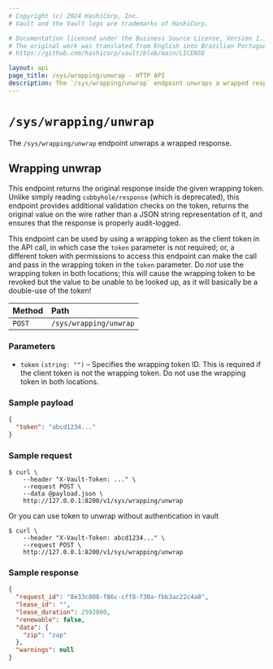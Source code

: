 ```yaml
---
# Copyright (c) 2024 HashiCorp, Inc.
# Vault and the Vault logo are trademarks of HashiCorp.

# Documentation licensed under the Business Source License, Version 1.1.
# The original work was translated from English into Brazilian Portuguese.
# https://github.com/hashicorp/vault/blob/main/LICENSE

layout: api
page_title: /sys/wrapping/unwrap - HTTP API
description: The `/sys/wrapping/unwrap` endpoint unwraps a wrapped response.
---
```


# `/sys/wrapping/unwrap`

The `/sys/wrapping/unwrap` endpoint unwraps a wrapped response.

## Wrapping unwrap

This endpoint returns the original response inside the given wrapping token.
Unlike simply reading `cubbyhole/response` (which is deprecated), this endpoint
provides additional validation checks on the token, returns the original value
on the wire rather than a JSON string representation of it, and ensures that the
response is properly audit-logged.

This endpoint can be used by using a wrapping token as the client token in the
API call, in which case the `token` parameter is not required; or, a different
token with permissions to access this endpoint can make the call and pass in the
wrapping token in the `token` parameter. Do _not_ use the wrapping token in both
locations; this will cause the wrapping token to be revoked but the value to be
unable to be looked up, as it will basically be a double-use of the token!

| Method | Path                   |
| :----- | :--------------------- |
| `POST` | `/sys/wrapping/unwrap` |

### Parameters

- `token` `(string: "")` – Specifies the wrapping token ID. This is required if
  the client token is not the wrapping token. Do not use the wrapping token in
  both locations.

### Sample payload

```json
{
  "token": "abcd1234..."
}
```

### Sample request

```shell-session
$ curl \
    --header "X-Vault-Token: ..." \
    --request POST \
    --data @payload.json \
    http://127.0.0.1:8200/v1/sys/wrapping/unwrap
```

Or you can use token to unwrap without authentication in vault

```shell-session
$ curl \
    --header "X-Vault-Token: abcd1234..." \
    --request POST \
    http://127.0.0.1:8200/v1/sys/wrapping/unwrap
```

### Sample response

```json
{
  "request_id": "8e33c808-f86c-cff8-f30a-fbb3ac22c4a8",
  "lease_id": "",
  "lease_duration": 2592000,
  "renewable": false,
  "data": {
    "zip": "zap"
  },
  "warnings": null
}
```
